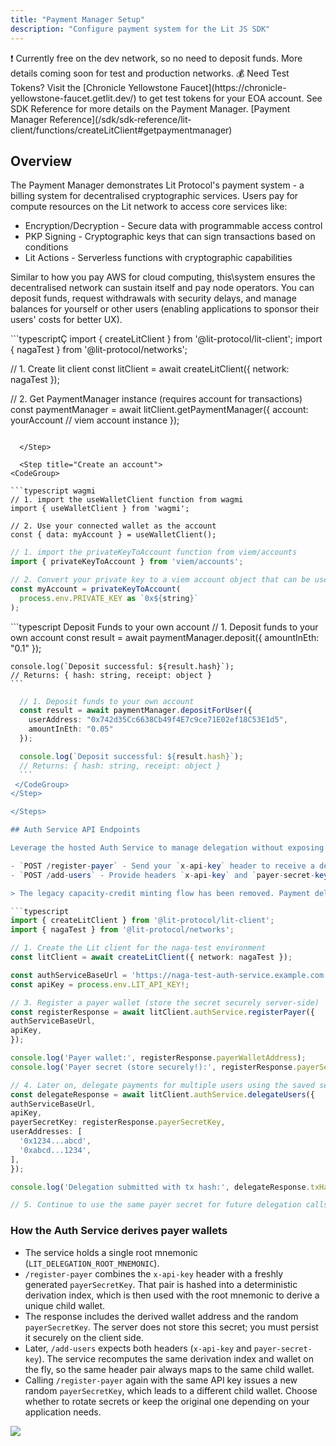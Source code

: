 ```yaml
---
title: "Payment Manager Setup"
description: "Configure payment system for the Lit JS SDK"
---
```


<Warning>
  ❗️ Currently free on the dev network, so no need to deposit funds. More details coming soon for test and
  production networks.
</Warning>

<Note>
  💰 Need Test Tokens? Visit the [Chronicle Yellowstone
  Faucet](https://chronicle-yellowstone-faucet.getlit.dev/) to get test tokens
  for your EOA account.
</Note>

<Tip>
See SDK Reference for more details on the Payment Manager. [Payment Manager Reference](/sdk/sdk-reference/lit-client/functions/createLitClient#getpaymentmanager)
</Tip>

## Overview

The Payment Manager demonstrates Lit Protocol's payment system - a billing system for decentralised cryptographic services. Users pay for compute resources on the Lit network to access core services like:

- Encryption/Decryption - Secure data with programmable access control
- PKP Signing - Cryptographic keys that can sign transactions based on conditions
- Lit Actions - Serverless functions with cryptographic capabilities

Similar to how you pay AWS for cloud computing, this\system ensures the decentralised network can sustain itself and pay node operators. You can deposit funds, request withdrawals with security delays, and manage balances for yourself or other users (enabling applications to sponsor their users' costs for better UX).

<Steps>
  <Step title="Payment Manager Setup">
```typescriptÇ
import { createLitClient } from '@lit-protocol/lit-client';
import { nagaTest } from '@lit-protocol/networks';

// 1. Create lit client
const litClient = await createLitClient({ network: nagaTest });

// 2. Get PaymentManager instance (requires account for transactions)
const paymentManager = await litClient.getPaymentManager({ 
  account: yourAccount // viem account instance
});

```

  </Step>

  <Step title="Create an account">
<CodeGroup>

```typescript wagmi
// 1. import the useWalletClient function from wagmi
import { useWalletClient } from 'wagmi';

// 2. Use your connected wallet as the account
const { data: myAccount } = useWalletClient();
```

```typescript viem/accounts
// 1. import the privateKeyToAccount function from viem/accounts
import { privateKeyToAccount } from 'viem/accounts';

// 2. Convert your private key to a viem account object that can be used for payment operations.
const myAccount = privateKeyToAccount(
  process.env.PRIVATE_KEY as `0x${string}`
);
```

</CodeGroup>
  </Step>

  <Step title="Deposit funds">

   <CodeGroup>
  ```typescript Deposit Funds to your own account
    // 1. Deposit funds to your own account
    const result = await paymentManager.deposit({ 
      amountInEth: "0.1" 
    });

    console.log(`Deposit successful: ${result.hash}`);
    // Returns: { hash: string, receipt: object }
    ```

  ```typescript Deposit for Another User
    // 1. Deposit funds to your own account
    const result = await paymentManager.depositForUser({ 
      userAddress: "0x742d35Cc6638Cb49f4E7c9ce71E02ef18C53E1d5",
      amountInEth: "0.05"
    });

    console.log(`Deposit successful: ${result.hash}`);
    // Returns: { hash: string, receipt: object }
    ```
   </CodeGroup>
  </Step>

</Steps>

## Auth Service API Endpoints

Leverage the hosted Auth Service to manage delegation without exposing private keys in your application:

- `POST /register-payer` - Send your `x-api-key` header to receive a delegated payer address and `payerSecretKey`. Persist this secret securely; it is required for all future delegation calls.
- `POST /add-users` - Provide headers `x-api-key` and `payer-secret-key` plus a JSON body containing an array of user addresses. The Auth Service uses the Payment Manager internally to delegate payments to each address in a single transaction.

> The legacy capacity-credit minting flow has been removed. Payment delegation now interacts directly with the Payment Manager contracts.

```typescript
import { createLitClient } from '@lit-protocol/lit-client';
import { nagaTest } from '@lit-protocol/networks';

// 1. Create the Lit client for the naga-test environment
const litClient = await createLitClient({ network: nagaTest });

const authServiceBaseUrl = 'https://naga-test-auth-service.example.com';
const apiKey = process.env.LIT_API_KEY!;

// 3. Register a payer wallet (store the secret securely server-side)
const registerResponse = await litClient.authService.registerPayer({
  authServiceBaseUrl,
  apiKey,
});

console.log('Payer wallet:', registerResponse.payerWalletAddress);
console.log('Payer secret (store securely!):', registerResponse.payerSecretKey);

// 4. Later on, delegate payments for multiple users using the saved secret
const delegateResponse = await litClient.authService.delegateUsers({
  authServiceBaseUrl,
  apiKey,
  payerSecretKey: registerResponse.payerSecretKey,
  userAddresses: [
    '0x1234...abcd',
    '0xabcd...1234',
  ],
});

console.log('Delegation submitted with tx hash:', delegateResponse.txHash);

// 5. Continue to use the same payer secret for future delegation calls
```

### How the Auth Service derives payer wallets

- The service holds a single root mnemonic (`LIT_DELEGATION_ROOT_MNEMONIC`).
- `/register-payer` combines the `x-api-key` header with a freshly generated `payerSecretKey`. That pair is hashed into a deterministic derivation index, which is then used with the root mnemonic to derive a unique child wallet.
- The response includes the derived wallet address and the random `payerSecretKey`. The server does not store this secret; you must persist it securely on the client side.
- Later, `/add-users` expects both headers (`x-api-key` and `payer-secret-key`). The service recomputes the same derivation index and wallet on the fly, so the same header pair always maps to the same child wallet.
- Calling `/register-payer` again with the same API key issues a new random `payerSecretKey`, which leads to a different child wallet. Choose whether to rotate secrets or keep the original one depending on your application needs.

![](https://www.plantuml.com/plantuml/png/XPAn3jCm48PtFyMfKw8IiKSAQcab1a1K58c1CXpEaLWaJcHVIlFs6DkKcBHYYy-Vl_Floyuo6fxwJh3YZc0_SGjdCbSb2KuuzwGPZjHHWwm6BSJeS2NLYAw-ENJAxMy0BOJFT7ifyz3lGbodv3l5qG3lKMD3nlFn-ndh6RTyr3lSFTN5MYo96Xc_eINOh8F2OT1iKFeUzuKGLGKVgL6MoS28CnceAX5lNhnQ1YpXzE7y2LwQY1SUl-ZiLk2eYXyqvsA1hqw_8Kq6cKARCqb3VD57CkfAy1ExZXY-cw67NbC_Q2LX2quCJfnwdJXSi0ogp_xilguDMNlH2_rRcdt2-0m4aoLZ_viGwxhmv3BSYz2iiDuSAXxwydMLEmwaX8RYBBDSnABR_plY4fmCcToZEbUgMM1Ub0uxGoc7INCk0XNJf509Ibj6pGfvPVyNhUCZnRfzZIpRp4VCHGgxu_TVo1zSlAxuim75WoPy0qEIrCWhPJeBZxPeswUpjvEKP2rix-IET3trtIy0)